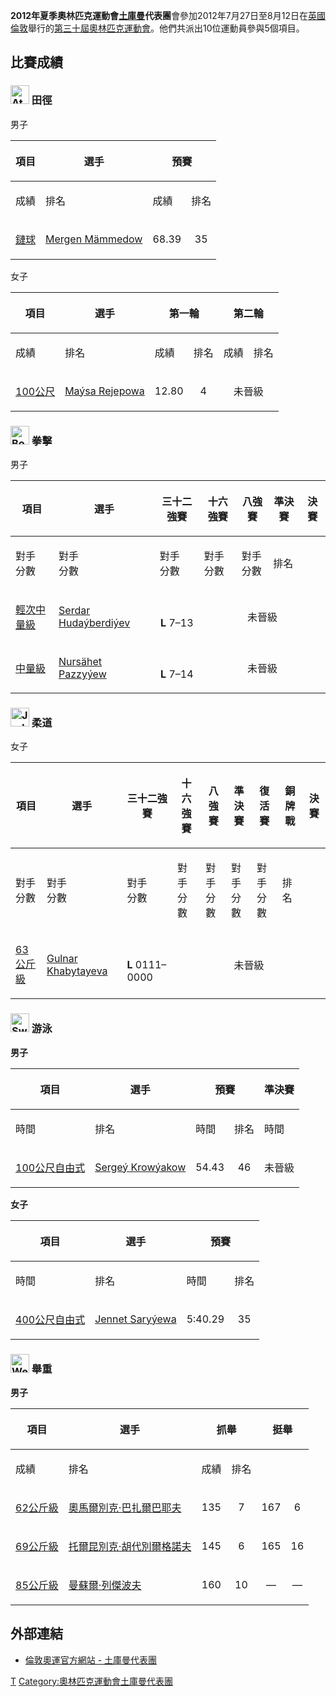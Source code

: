 {{noteTA|G1=Sports}}
{{Infobox Country Olympics
|games= 2012年夏季
|NOC= TKM
|competitors= 10
|sports= 5 
|flagbearer= Serdar Hudaýberdiýev
|officials=
}}

'''2012年夏季奧林匹克運動會[[土庫曼|土庫曼]]代表團'''會參加2012年7月27日至8月12日在[[英國|英國]][[倫敦|倫敦]]舉行的[[2012年夏季奧林匹克運動會|第三十屆奧林匹克運動會]]。他們共派出10位運動員參與5個項目。

== 比賽成績 ==
=== [[File:Athletics_pictogram.svg|30px]] 田徑 ===
{{main|2012年夏季奧林匹克運動會田徑比賽}}

;男子
{| class="wikitable" style="font-size:90%"
|-
!rowspan="2"|項目
!rowspan="2"|選手
!colspan="2"|預賽
!colspan="2"|決賽
|-style="font-size:95%"
!成績
!排名
!成績
!排名
|-
|[[2012年夏季奧林匹克運動會田徑比賽－男子鏈球|鏈球]]
|[[Mergen_Mämmedow|Mergen Mämmedow]]
|align=center|68.39
|align=center|35
|colspan=2 bgcolor=F4C2C2 align=center|未晉級
|}
;女子
{| class="wikitable" style="font-size:90%"
|-
!rowspan="2"|項目
!rowspan="2"|選手
!colspan="2"|第一輪
!colspan="2"|第二輪
!colspan="2"|準決賽
!colspan="2"|決賽
|-style="font-size:95%"
!成績
!排名
!成績
!排名
!成績
!排名
!成績
!排名
|-
|[[2012年夏季奧林匹克運動會田徑比賽－女子100公尺|100公尺]]
|[[Maýsa_Rejepowa|Maýsa Rejepowa]]
|align=center|12.80
|align=center|4
|colspan=6 bgcolor=F4C2C2 align=center|未晉級
|}

=== [[File:Boxing_pictogram.svg|30px]] 拳擊 ===
{{main|2012年夏季奧林匹克運動會拳擊比賽}}

;男子
{| class="wikitable" style="font-size:90%"
|-
!rowspan="2"|項目
!rowspan="2"|選手
!三十二強賽
!十六強賽
!八強賽
!準決賽
!colspan="2"|決賽
|-
!對手<br />分數
!對手<br />分數
!對手<br />分數
!對手<br />分數
!對手<br />分數
!排名
|-
|align=left| [[2012年夏季奧林匹克運動會拳擊比賽－男子輕次中量級|輕次中量級]]
|align=left| [[Serdar_Hudaýberdiýev|Serdar Hudaýberdiýev]] 
|align=center|{{flagIOCathlete|[[Manoj_Kumar_(boxer)|Kumar]]|IND|2012年夏季}}<br>'''L''' 7–13
|colspan=5 bgcolor=F4C2C2 align=center|未晉級
|-
|align=left| [[2012年夏季奧林匹克運動會拳擊比賽－男子中量級|中量級]]
|align=left| [[Nursähet_Pazzyýew|Nursähet Pazzyýew]] 
|align=center| {{flagIOCathlete|[[Adem_Kılıççı|Kılıççı]]|TUR|2012年夏季}}<br />'''L''' 7–14 
|colspan=5 bgcolor=F4C2C2 align=center|未晉級
|}

=== [[File:Judo_pictogram.svg|30px]] 柔道 ===
{{main|2012年夏季奧林匹克運動會柔道比賽}}

;女子
{| class="wikitable" style="font-size:90%"
|-
!rowspan="2"|項目
!rowspan="2"|選手
!三十二強賽
!十六強賽
!八強賽
!準決賽
!復活賽
!銅牌戰
!colspan="2"|決賽
|-
!對手<br />分數
!對手<br />分數
!對手<br />分數
!對手<br />分數
!對手<br />分數
!對手<br />分數
!對手<br />分數
!排名
|-
|align=left| [[2012年夏季奧林匹克運動會柔道比賽－女子63公斤級|63公斤級]]
|align=left| [[Gulnar_Khabytayeva|Gulnar Khabytayeva]] 
|{{flagIOCathlete|[[Ramila_Yusubova|Yusubova]]|AZE|2012年夏季}}<br>'''L''' 0111–0000
|colspan=7 bgcolor=F4C2C2 align=center|未晉級
|}

=== [[File:Swimming_pictogram.svg|30px]] 游泳 ===
{{main|2012年夏季奧林匹克運動會游泳比賽}}

'''男子'''
{| class="wikitable" style="font-size:90%"
|-
!rowspan="2"|項目
!rowspan="2"|選手
!colspan="2"|預賽
!colspan="2"|準決賽
!colspan="2"|決賽
|-
!時間
!排名
!時間
!排名
!時間
!排名
|-
|[[2012年夏季奧林匹克運動會男子100米自由泳比賽|100公尺自由式]]
|[[Sergeý_Krowýakow|Sergeý Krowýakow]]
|align=center|54.43
|align=center|46
|colspan=4 bgcolor=F4C2C2 align=center|未晉級
|}
'''女子'''
{| class="wikitable" style="font-size:90%"
|-
!rowspan="2"|項目
!rowspan="2"|選手
!colspan="2"|預賽
!colspan="2"|決賽
|-
!時間
!排名
!時間
!排名
|-
|[[2012年夏季奧林匹克運動會女子400米自由泳比賽|400公尺自由式]]
|[[Jennet_Saryýewa|Jennet Saryýewa]]
|align=center|5:40.29
|align=center|35
|colspan=2 bgcolor=F4C2C2 align=center|未晉級
|}

=== [[File:Weightlifting_pictogram.svg|30px]] 舉重 ===
{{main|2012年夏季奧林匹克運動會舉重比賽}}

'''男子'''
{| class="wikitable" style="font-size:90%"
|-
!rowspan="2"|項目
!rowspan="2"|選手
!colspan="2"|抓舉
!colspan="2"|挺舉
!rowspan="2" width=50|總成績
!rowspan="2" width=50|排名
|-style="font-size:95%"
!成績
!排名
!成績
!排名
|-
|[[2012年夏季奧林匹克運動會舉重比賽－男子62公斤級|62公斤級]]
|[[奧馬爾別克·巴扎爾巴耶夫|奧馬爾別克·巴扎爾巴耶夫]]
|align=center|135
|align=center|7
|align=center|167
|align=center|6
|align=center|302
|align=center|6
|-
|[[2012年夏季奧林匹克運動會舉重比賽－男子69公斤級|69公斤級]]
|[[托爾昆別克·胡代別爾格諾夫|托爾昆別克·胡代別爾格諾夫]]
|align=center|145
|align=center|6
|align=center|165
|align=center|16
|align=center|310
|align=center|13
|-
|[[2012年夏季奧林匹克運動會舉重比賽－男子85公斤級|85公斤級]]
|[[曼蘇爾·列傑波夫|曼蘇爾·列傑波夫]]
|align=center|160
|align=center|10
|align=center|—
|align=center|—
|align=center|—
|align=center|未完成
|}

== 外部連結 ==
* [https://web.archive.org/web/20120801104639/http://www.london2012.com/country/turkmenistan/ 倫敦奧運官方網站 - 土庫曼代表團] {{En}}

{{Nations at the 2012 Summer Olympics}}

[[Category:2012年夏季奧林匹克運動會代表團|T]]
[[Category:奧林匹克運動會土庫曼代表團|Category:奧林匹克運動會土庫曼代表團]]